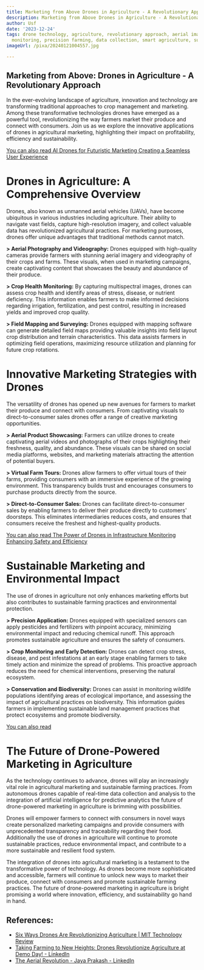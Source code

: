 ```yaml
---
title: Marketing from Above Drones in Agriculture - A Revolutionary Approach
description: Marketing from Above Drones in Agriculture - A Revolutionary Approach
author: Usf
date: '2023-12-24'
tags: drone technology, agriculture, revolutionary approach, aerial imaging, crop
  monitoring, precision farming, data collection, smart agriculture, sustainable agriculture
imageUrl: /pixa/20240121004557.jpg

---
```

## Marketing from Above: Drones in Agriculture -  A  Revolutionary Approach

In the ever-evolving  landscape of agriculture, innovation and technology are  transforming traditional approaches to crop management and marketing. Among these transformative technologies drones have emerged as a powerful tool, revolutionizing  the way farmers market their produce  and connect with consumers. Join us  as we explore the innovative  applications of drones in agricultural marketing, highlighting  their impact on profitability, efficiency and  sustainability.

[You can also read AI Drones for Futuristic Marketing Creating a Seamless User Experience](AI%20Drones%20for%20Futuristic%20Marketing%20Creating%20a%20Seamless%20User%20Experience)


# Drones in Agriculture: A Comprehensive Overview

Drones, also  known as unmanned aerial vehicles (UAVs), have become ubiquitous in various industries including agriculture. Their ability to navigate  vast fields, capture high-resolution imagery, and collect valuable data has  revolutionized  agricultural practices. For  marketing purposes, drones offer unique advantages that traditional methods  cannot match.

**> Aerial Photography and Videography:** Drones equipped with high-quality cameras provide  farmers with stunning aerial imagery and videography of their crops and farms. These visuals, when used in marketing campaigns, create captivating content that showcases the beauty and abundance  of  their produce.

**> Crop  Health Monitoring:**  By capturing multispectral images, drones can assess crop health and identify areas  of stress,  disease, or nutrient deficiency. This information  enables farmers to make informed decisions regarding irrigation, fertilization, and  pest control, resulting in increased yields and improved crop quality.

**> Field Mapping and Surveying:** Drones equipped with mapping  software can generate detailed field maps providing valuable insights into field layout crop distribution and terrain characteristics. This data assists farmers in optimizing field operations, maximizing resource  utilization and  planning for future crop rotations.

# Innovative Marketing Strategies with Drones

The versatility of drones has opened up  new avenues for farmers to market their produce and connect with consumers. From captivating visuals to direct-to-consumer sales drones offer a range  of creative marketing opportunities.

**> Aerial Product Showcasing:** Farmers can utilize drones to create captivating aerial  videos and photographs of their  crops highlighting their freshness, quality, and abundance. These visuals can be shared on social media platforms, websites, and marketing materials attracting the attention  of potential  buyers.

**> Virtual Farm Tours:** Drones allow farmers to offer virtual tours of their farms, providing consumers with  an immersive experience of the growing environment. This transparency builds trust and encourages consumers to purchase products directly from the source.

**> Direct-to-Consumer Sales:** Drones can facilitate direct-to-consumer  sales  by enabling farmers to deliver  their produce directly to customers' doorsteps. This eliminates  intermediaries reduces  costs, and ensures that consumers receive  the freshest and highest-quality products.

[You can also read The Power of Drones in Infrastructure Monitoring Enhancing Safety and Efficiency](The%20Power%20of%20Drones%20in%20Infrastructure%20Monitoring%20Enhancing%20Safety%20and%20Efficiency)


# Sustainable Marketing and Environmental Impact

The use of drones in agriculture not only enhances marketing efforts but also contributes to sustainable farming practices and environmental protection.

**> Precision Application:** Drones equipped with specialized sensors can apply pesticides and fertilizers with pinpoint accuracy, minimizing environmental impact and reducing chemical runoff.  This approach promotes  sustainable agriculture and ensures the safety of consumers.

**> Crop Monitoring and Early Detection:** Drones can detect crop stress,  disease, and pest infestations at an  early stage enabling farmers to take timely action and minimize the spread of problems. This proactive approach reduces the need for chemical interventions, preserving the natural  ecosystem.

**> Conservation and Biodiversity:** Drones can  assist in monitoring wildlife populations identifying areas  of  ecological  importance, and assessing the impact of agricultural practices on  biodiversity. This information  guides farmers in implementing sustainable land management practices  that protect ecosystems and promote biodiversity.

[You  can also read ]()


# The Future of Drone-Powered  Marketing in Agriculture

As the technology continues to advance, drones will play an  increasingly vital role in agricultural marketing and  sustainable farming practices. From autonomous drones capable of real-time  data collection and analysis to the integration  of artificial intelligence for predictive analytics the future of drone-powered  marketing in agriculture is brimming with possibilities.

Drones will empower  farmers to connect with consumers  in novel ways create personalized marketing campaigns and provide consumers with unprecedented transparency and traceability regarding their food. Additionally the use of drones  in  agriculture will continue to promote  sustainable practices, reduce environmental  impact,  and contribute to a more  sustainable  and resilient food system.

The integration of drones into agricultural marketing is a  testament to the transformative power of technology. As drones become more sophisticated and accessible, farmers will continue  to unlock new ways to market their produce, connect with consumers and promote sustainable farming practices. The  future of drone-powered marketing in agriculture is bright promising a world  where innovation, efficiency, and sustainability go hand in hand.

## References:
- [Six Ways Drones Are Revolutionizing Agriculture | MIT Technology Review](https://www.technologyreview.com/2016/07/20/158748/six-ways-drones-are-revolutionizing-agriculture/)
- [Taking Farming to New Heights: Drones Revolutionize Agriculture at Demo Day! - LinkedIn](https://www.linkedin.com/pulse/taking-farming-new-heights-drones-revolutionize)
- [The Aerial Revolution - Jaya Prakash - LinkedIn](https://www.linkedin.com/pulse/aerial-revolution-jaya-prakash-ls64f)
